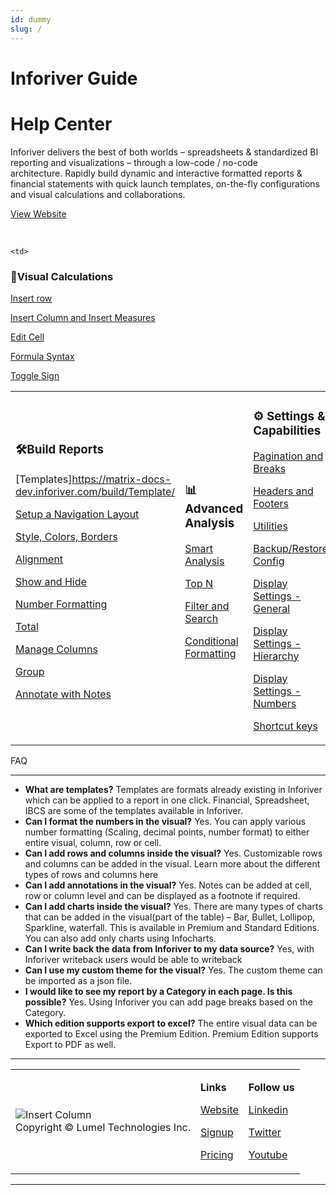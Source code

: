 ```yaml
---
id: dummy
slug: /
---
```



# Inforiver Guide

# Help Center

Inforiver delivers the best of both worlds – spreadsheets & standardized BI reporting and visualizations – through a low-code / no-code architecture. Rapidly build dynamic and interactive formatted reports & financial statements with quick launch templates, on-the-fly configurations and visual calculations and collaborations.

[View Website](https://inforiver.com)

<ReactPlayer playing controls url='https://www.youtube.com/watch?v=KsKeozY0mmk' /> 
<br/>
<table>
  <tr>
<td>

### 🛠Build Reports

[Templates]https://matrix-docs-dev.inforiver.com/build/Template/

[Setup a Navigation Layout](https://matrix-docs-dev.inforiver.com/build/setup-a-navigation-layout)

[Style, Colors, Borders](https://matrix-docs-dev.inforiver.com/build/Style,color,border)

[Alignment](https://matrix-docs-dev.inforiver.com/build/alignment)

[Show and Hide](https://matrix-docs-dev.inforiver.com/build/showandhide)

[Number Formatting](https://matrix-docs-dev.inforiver.com/build/number-formatting)

[Total](https://matrix-docs-dev.inforiver.com/build/Total)

[Manage Columns](https://matrix-docs-dev.inforiver.com/build/Managecolumn)

[Group](https://www./Group-08869e32b59a4eb08d18f80d84a894e7)

[Annotate with Notes](https://www./Annotate-with-Notes-4ea8b9925cfe440caa282e589a8bb4f7)

</td>
 
    <td>

### 🧮Visual Calculations

[Insert row](https://www./Insert-row-dcd3a40f5bbb4e51b840258bedd74610)

[Insert Column and Insert Measures](https://www./Insert-Column-and-Insert-Measures-948011bb350c4204a910daf173e0f498)

[Edit Cell](https://www./Edit-Cell-d0e4f71e51084a73b52666b6b306ee81)

[Formula Syntax ](https://www./Formula-Syntax-474051b5a1aa440cb6afdb73c22c3f55)

[Toggle Sign](https://www./Toggle-Sign-e0cb385de467495aa91e77cc9346c826)

</td> 
<td>

### 📊 Advanced Analysis

[Smart Analysis](https://www./Smart-Analysis-4eecf4380777405095ccdc670c33a402)

[Top N](https://www./Top-N-a0479cd7d9684d48ac1aee2a060c0685)

[Filter and Search](https://matrix-docs-dev.inforiver.com/analyze/filter-and-search)

[Conditional Formatting](https://matrix-docs-dev.inforiver.com/analyze/conditional-formatting)
  </td>
  <td>

### ⚙ Settings & Capabilities

[Pagination and Breaks](https://matrix-docs-dev.inforiver.com/settings/pagination-and-breaks)

[Headers and Footers](https://matrix-docs-dev.inforiver.com/settings/headers-and-footers)

[Utilities](https://www./Utilities-519910bf0e4a4b60a8e785dbd6874f2f)

[Backup/Restore Config](https://www./Backup-Restore-Config-926d1fd123fb41b899c1ff92faa1fae2)

[Display Settings - General](https://matrix-docs-dev.inforiver.com/settings/display-settings---general/)

[Display Settings - Hierarchy](https://www./Display-Settings-Hierarchy-ffca8d1bc565430a83a1ff78e4424e4a)

[Display Settings - Numbers](https://www./Display-Settings-Numbers-9f86d6dc36314a14a1dd05d3c21ce174)

[Shortcut keys](https://www./Shortcut-keys-ab12f05cd49045d1abe77f19b1d90409)

 </td>
 </tr>
</table>

FAQ

---

- **What are templates?**
  Templates are formats already existing in Inforiver which can be applied to a report in one click. Financial, Spreadsheet, IBCS are some of the templates available in Inforiver.
- **Can I format the numbers in the visual?**
  Yes. You can apply various number formatting (Scaling, decimal points, number format) to either entire visual, column, row or cell.
- **Can I add rows and columns inside the visual?**
  Yes. Customizable rows and columns can be added in the visual. Learn more about the different types of rows and columns here
- **Can I add annotations in the visual?**
  Yes. Notes can be added at cell, row or column level and can be displayed as a footnote if required.
- **Can I add charts inside the visual?**
  Yes. There are many types of charts that can be added in the visual(part of the table) – Bar, Bullet, Lollipop, Sparkline, waterfall. This is available in Premium and Standard Editions. You can also add only charts using Infocharts.
- **Can I write back the data from Inforiver to my data source?**
  Yes, with Inforiver writeback users would be able to writeback
- **Can I use my custom theme for the visual?**
  Yes. The custom theme can be imported as a json file.
- **I would like to see my report by a Category in each page. Is this possible?**
  Yes. Using Inforiver you can add page breaks based on the Category.
- **Which edition supports export to excel?**
  The entire visual data can be exported to Excel using the Premium Edition. Premium Edition supports Export to PDF as well.



---
<table>
  <tr>
<td>
<div class="left">
  <Zoom>
    <img alt="Insert Column" src={useBaseUrl("img/inforiver-logo.svg")} />
  </Zoom>
</div>
Copyright © Lumel Technologies Inc.
</td>
<td>

**Links**

[Website](https://inforiver.com/)

[Signup](https://inforiver.com/professional/trial/)

[Pricing](https://inforiver.com/pricing/)
</td>
<td>

**Follow us**

[Linkedin](https://www.linkedin.com/company/info-river/)

[Twitter](https://twitter.com/inforiverbi)

[Youtube](https://www.youtube.com/channel/UCCsM_ewPSPDHgq30mssJmdg)
</td>
</tr>
</table>

---
